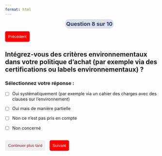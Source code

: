 ```yaml
---
format: html
---
```


<strong style='color: #2c3771;
                    font-size: 18px;
                    position: relative;
                    left: 39%;
                    -webkit-transform: translateX(-50%);
                    transform: translateX(-50%);
                    width: 100px;
                    height: 1px;
                    background: #dee2e6;
                    padding: 5px;
                    border-radius: 15px;'>Question 8 sur 10</strong>

<div style='text-align: left; margin-bottom: 20px;'>
<button onclick="window.location.href='question_7.html'" style='background-color: red; color: white; border: none; padding: 10px; border-radius: 5px; cursor: pointer;'>Précédent</button>
</div>

## Intégrez-vous des critères environnementaux dans votre politique d'achat (par exemple via des certifications ou labels environnementaux) ?

### Sélectionnez votre réponse :

- [ ] Oui systématiquement (par exemple via un cahier des charges avec des clauses sur l'environnement)

- [ ] Oui mais de manière partielle

- [ ] Non ce n'est pas pris en compte

- [ ] Non concerné

<br>
<button id='continuer' onclick='sauvegarderReponses()' style='color: #932020; border: none; padding: 10px; border-radius: 5px; cursor: pointer; margin-right: 10px;'>Continuer plus tard</button>
<button onclick="window.location.href='question_9.html'" style='background-color: red; color: white; border: none; padding: 10px; border-radius: 5px; cursor: pointer;' >Suivant</button>


<script>
document.getElementById('quiz-form').addEventListener('submit', function(event) {
  event.preventDefault();
  let responses = [];
  document.querySelectorAll('input[type=checkbox]:checked').forEach((checkbox) => {
    responses.push(checkbox.value);
  });
  localStorage.setItem('reponses_q8', JSON.stringify(responses));
  alert('Réponse enregistrée !');
});
function sauvegarderReponses() {
  let responses = [];
  document.querySelectorAll('input[type=checkbox]:checked').forEach((checkbox) => {
    responses.push(checkbox.value);
  });
  localStorage.setItem('reponses_q8', JSON.stringify(responses));
  alert('✔ Réponses enregistrées ! Vous pouvez revenir plus tard.');
 window.location.href = 'index.html'; }
</script>

